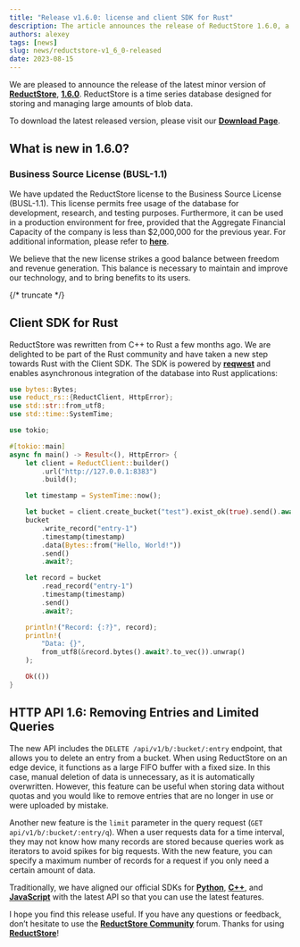 ```yaml
---
title: "Release v1.6.0: license and client SDK for Rust"
description: The article announces the release of ReductStore 1.6.0, a time-series database designed for managing large amounts of blob data. The update includes a new license, client SDK for Rust, and new features in HTTP API 1.6.0.
authors: alexey
tags: [news]
slug: news/reductstore-v1_6_0-released
date: 2023-08-15
---
```


We are pleased to announce the release of the latest minor version of [**ReductStore**](https://www.reduct.store), [**1.6.0**](https://github.com/reductstore/reductstore/releases/tag/v1.6.0). ReductStore is a time series database designed for storing and managing large amounts of blob data.

To download the latest released version, please visit our [**Download Page**](https://www.reduct.store/download).

## What is new in 1.6.0?

### Business Source License (BUSL-1.1)

We have updated the ReductStore license to the Business Source License (BUSL-1.1). This license permits free usage of the database for development, research, and testing purposes. Furthermore, it can be used in a production environment for free, provided that the Aggregate Financial Capacity of the company is less than $2,000,000 for the previous year. For additional information, please refer to [**here**](https://github.com/reductstore/reductstore/blob/main/LICENSE).

We believe that the new license strikes a good balance between freedom and revenue generation. This balance is necessary to maintain and improve our technology, and to bring benefits to its users.

{/* truncate */}

## Client SDK for Rust

ReductStore was rewritten from C++ to Rust a few months ago. We are delighted to be part of the Rust community and have taken a new step towards Rust with the Client SDK. The SDK is powered by [**reqwest**](https://github.com/seanmonstar/reqwest) and enables asynchronous integration of the database into Rust applications:

```rust
use bytes::Bytes;
use reduct_rs::{ReductClient, HttpError};
use std::str::from_utf8;
use std::time::SystemTime;

use tokio;

#[tokio::main]
async fn main() -> Result<(), HttpError> {
    let client = ReductClient::builder()
        .url("http://127.0.0.1:8383")
        .build();

    let timestamp = SystemTime::now();

    let bucket = client.create_bucket("test").exist_ok(true).send().await?;
    bucket
        .write_record("entry-1")
        .timestamp(timestamp)
        .data(Bytes::from("Hello, World!"))
        .send()
        .await?;

    let record = bucket
        .read_record("entry-1")
        .timestamp(timestamp)
        .send()
        .await?;

    println!("Record: {:?}", record);
    println!(
        "Data: {}",
        from_utf8(&record.bytes().await?.to_vec()).unwrap()
    );

    Ok(())
}
```

## HTTP API 1.6: Removing Entries and Limited Queries

The new API includes the `DELETE /api/v1/b/:bucket/:entry` endpoint, that allows you to delete an entry from a bucket. When using ReductStore on an edge device, it functions as a large FIFO buffer with a fixed size. In this case, manual deletion of data is unnecessary, as it is automatically overwritten. However, this feature can be useful when storing data without quotas and you would like to remove entries that are no longer in use or were uploaded by mistake.

Another new feature is the `limit` parameter in the query request (`GET api/v1/b/:bucket/:entry/q`). When a user requests data for a time interval, they may not know how many records are stored because queries work as iterators to avoid spikes for big requests. With the new feature, you can specify a maximum number of records for a request if you only need a certain amount of data.

Traditionally, we have aligned our official SDKs for [**Python**](https://github.com/reductstore/reduct-py), [**C++**](https://github.com/reductstore/reduct-cpp), and [**JavaScript**](https://github.com/reductstore/reduct-js) with the latest API so that you can use the latest features.

I hope you find this release useful. If you have any questions or feedback, don’t hesitate to use the [**ReductStore Community**](https://community.reduct.store) forum.
Thanks for using [**ReductStore**](https://www.reduct.store/)!
